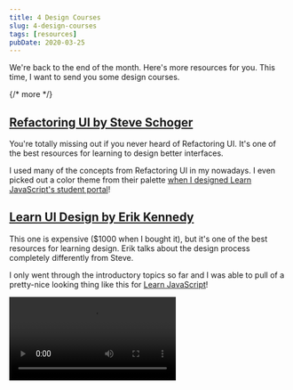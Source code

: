 ```yaml
---
title: 4 Design Courses
slug: 4-design-courses
tags: [resources]
pubDate: 2020-03-25
---
```


We're back to the end of the month. Here's more resources for you. This time, I want to send you some design courses.

{/* more */}

## [Refactoring UI by Steve Schoger][1]

You're totally missing out if you never heard of Refactoring UI. It's one of the best resources for learning to design better interfaces.

I used many of the concepts from Refactoring UI in my nowadays. I even picked out a color theme from their palette [when I designed Learn JavaScript's student portal][2]!

## [Learn UI Design by Erik Kennedy][3]

This one is expensive ($1000 when I bought it), but it's one of the best resources for learning design. Erik talks about the design process completely differently from Steve.

I only went through the introductory topics so far and I was able to pull of a pretty-nice looking thing like this for [Learn JavaScript][4]!

<Video src='/images/2020/4-design-courses/infinite-scroll.mp4' />

Highly highly recommended if you want to up your design game.

## [Radical Design Course by Jack McDade][5]

Jack McDade designed some of the most unique websites I've ever seen on the Internet. Here are some examples: [Laracon][6], [Statamic][7], and [Justin Jackson's blog][8].

Each site has a TON of personality. It's something I feel I'm lacking in my designs. I want to learn to create like me, and Radical Design Course promises you to teach you how to create your own design style.

I'm eagerly waiting for this one. I'm gonna buy it when its released.

Fun stuff: Try clicking on the email opt-in form!

## [Design for Developers by Sarah Drasner][9]

Sarah is AMAZING at both visual design and code. She's so good she can blow my mind around the earth TWICE. I have no idea how she became so good at the things she did.

(She can even [draw things][10] that make me go 🤯).

I never took Design for Developers, but I'd like to give this course a shoutout. Knowing Sarah, I know this course can help rewire your brain to become a better designer (even if you believe you suck at design).

**How do you learn design? What's the most helpful resource you found so far? [Let me know][11]!**

[1]: https://refactoringui.com
[2]: https://zellwk.com/blog/learn-javascript-portal-design/
[3]: https://app.learnui.design/a/aff_1tdkp34d/external?affcode=70335_dlmxp26f
[4]: https://learnjavascript.today
[5]: https://radicaldesigncourse.com
[6]: https://laracon.us/
[7]: https://statamic.com
[8]: https://justinjackson.ca
[9]: https://frontendmasters.com/courses/design-for-developers/
[10]: https://twitter.com/sarah_edo/status/1206328861803180032/photo/1
[11]: /contact
